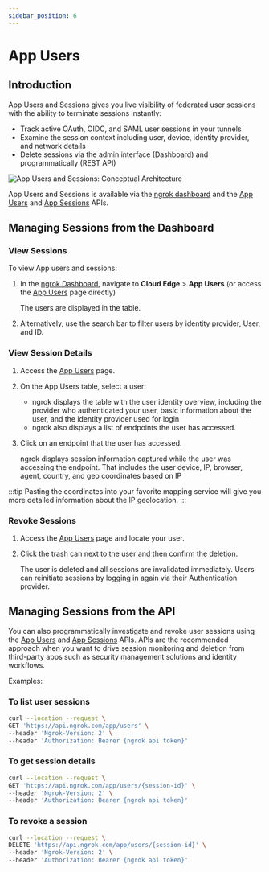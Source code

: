 ```yaml
---
sidebar_position: 6
---
```


# App Users

## Introduction

App Users and Sessions gives you live visibility of federated user sessions with the ability to terminate sessions instantly:

- Track active OAuth, OIDC, and SAML user sessions in your tunnels
- Examine the session context including user, device, identity provider, and network details
- Delete sessions via the admin interface (Dashboard) and programmatically (REST API)

![App Users and Sessions: Conceptual Architecture](/img/docs/app_user_session_diagram.png)

App Users and Sessions is available via the [ngrok dashboard](https://dashboard.ngrok.com/cloud-edge/app-users) and the [App Users](/docs/api/resources/application-users) and [App Sessions](/docs/api/resources/application-sessions) APIs.

## Managing Sessions from the Dashboard

### View Sessions

To view App users and sessions:

1. In the [ngrok Dashboard](https://dashboard.ngrok.com), navigate to **Cloud Edge** > **App Users** (or access the [App Users](https://dashboard.ngrok.com/cloud-edge/app-users) page directly)

   The users are displayed in the table.

1. Alternatively, use the search bar to filter users by identity provider, User, and ID.

### View Session Details

1. Access the [App Users](https://dashboard.ngrok.com/cloud-edge/app-users) page.

1. On the App Users table, select a user:

   - ngrok displays the table with the user identity overview, including the provider who authenticated your user, basic information about the user, and the identity provider used for login
   - ngrok also displays a list of endpoints the user has accessed.

1. Click on an endpoint that the user has accessed.

   ngrok displays session information captured while the user was accessing the endpoint. That includes the user device, IP, browser, agent, country, and geo coordinates based on IP

:::tip
Pasting the coordinates into your favorite mapping service will give you more detailed information about the IP geolocation.
:::

### Revoke Sessions

1. Access the [App Users](https://dashboard.ngrok.com/cloud-edge/app-users) page and locate your user.

1. Click the trash can next to the user and then confirm the deletion.

   The user is deleted and all sessions are invalidated immediately.
   Users can reinitiate sessions by logging in again via their Authentication provider.

## Managing Sessions from the API

You can also programmatically investigate and revoke user sessions using the [App Users](/docs/api/resources/application-users) and [App Sessions](/docs/api/resources/application-sessions) APIs. APIs are the recommended approach when you want to drive session monitoring and deletion from third-party apps such as security management solutions and identity workflows.

Examples:

### To list user sessions

```bash
curl --location --request \
GET 'https://api.ngrok.com/app/users' \
--header 'Ngrok-Version: 2' \
--header 'Authorization: Bearer {ngrok api token}'
```

### To get session details

```bash
curl --location --request \
GET 'https://api.ngrok.com/app/users/{session-id}' \
--header 'Ngrok-Version: 2' \
--header 'Authorization: Bearer {ngrok api token}'
```

### To revoke a session

```bash
curl --location --request \
DELETE 'https://api.ngrok.com/app/users/{session-id}' \
--header 'Ngrok-Version: 2' \
--header 'Authorization: Bearer {ngrok api token}'
```
